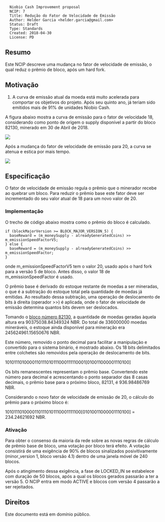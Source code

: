 <pre>
  Niobio Cash Improvement proposal
  NCIP: 7
  Title: Redução do Fator de Velocidade de Emissão
  Author: Helder Garcia <helder.garcia@gmail.com>
  Status: Draft
  Type: Standards
  Created: 2018-04-30
  License: PD
</pre>

==Resumo==

Este NCIP descreve uma mudança no fator de velocidade de emissão, o qual reduz o prêmio de bloco, após um hard fork.

==Motivação==

# A curva de emissão atual da moeda está muito acelerada para comportar os objetivos do projeto. Após seu quinto ano, já teriam sido emitidos mais de 91% de unidades Niobio Cash.

A figura abaixo mostra a curva de emissão para o fator de velocidade 18, considerando como ponto de origem o supply disponível a partir do bloco 82130, minerado em 30 de Abril de 2018.

<img src="ncip-0007/NCIP0007-Figure01.png" align="middle"></img>

Após a mudança do fator de velocidade de emissão para 20, a curva se atenua e estica por mais tempo.

<img src="ncip-0007/NCIP0007-Figure02.png" align="middle"></img>

==Especificação==

O fator de velocidade de emissão regula o prêmio que o minerador recebe ao quebrar um bloco. Para reduzir o prêmio base este fator deve ser incrementado do seu valor atual de 18 para um novo valor de 20.

===Implementação===

O trecho de código abaixo mostra como o prêmio do bloco é calculado.

<pre>
if (blockMajorVersion >= BLOCK_MAJOR_VERSION_5) {
  baseReward = (m_moneySupply - alreadyGeneratedCoins) >> m_emissionSpeedFactorV5;
} else {
  baseReward = (m_moneySupply - alreadyGeneratedCoins) >> m_emissionSpeedFactor;
}
</pre>

onde m_emissionSpeedFactorV5 tem o valor 20, usado após o hard fork para a versão 5 de bloco. Antes disso, o valor 18 de m_emissionSpeedFactor é usado.

O prêmio base é derivado do estoque restante de moedas a ser mineradas, o que é a subtração do estoque total pela quantidade de moedas já emitidas. Ao resultado dessa subtração, uma operação de deslocamento de bits à direita (operador >>) é aplicada, onde o fator de velocidade de emissão determina quantos bits devem ser deslocados.

Tomando o  [http://explorer.niobiocash.com/?hash=77b657f41683b01e6fe4f8cc854e5abff963de131eda75186ad638ce294bb58a#blockchain_block bloco número 82130], a quantidade de moedas geradas àquela altura era 90375038.84349324 NBR. Do total de 336000000 moedas mineráveis, o estoque ainda disponível para mineração era 245624961.15650676 NBR.

Este número, removido o ponto decimal para facilitar a manipulação e convertido para o sistema binário, é mostrado abaixo. Os 18 bits delimitados entre colchetes são removidos pela operação de deslocamento de bits.

1010111010000110111010111000111110001[010011000001110100]

Os bits remanescentes representam o prêmio base. Convertendo este número para decimal e acrescentando o ponto separador das 8 casas decimais, o prêmio base para o próximo bloco, 82131, é 936.98486769 NBR.

Considerando o novo fator de velocidade de emissão de 20, o cálculo do prêmio para o próximo bloco é:

10101110100001101110101110001111100[01010011000001110100] = 234.24621692 NBR.

===Ativação===

Para obter o consenso da maioria da rede sobre as novas regras de cálculo de prêmio base de bloco, uma votação por bloco terá efeito. A votação consistirá de uma exigência de 90% de blocos sinalizados posivitivamente (minor_version 1, bloco versão 4.1) dentro de uma janela móvel de 240 blocos.

Após o atingimento dessa exigência, a fase de LOCKED_IN se estabelece com duração de 50 blocos, após a qual os blocos gerados passarão a ter a versão 5. O NCIP entra em modo ACTIVE e blocos com versão 4 passarão a ser rejeitados.

==Direitos==

Este documento está em domínio público.

